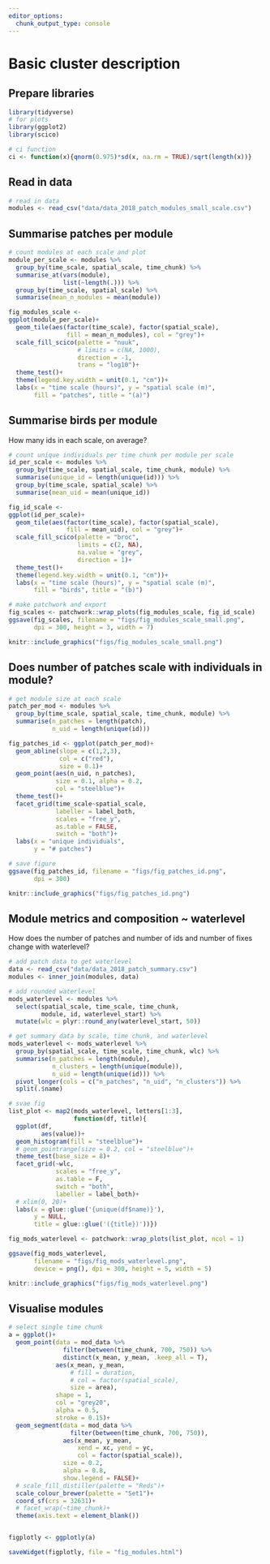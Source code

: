 ```yaml
---
editor_options: 
  chunk_output_type: console
---
```


# Basic cluster description

## Prepare libraries

```r
library(tidyverse)
# for plots
library(ggplot2)
library(scico)

# ci function
ci <- function(x){qnorm(0.975)*sd(x, na.rm = TRUE)/sqrt(length(x))}
```

## Read in data

```r
# read in data
modules <- read_csv("data/data_2018_patch_modules_small_scale.csv")
```

## Summarise patches per module

```r
# count modules at each scale and plot
module_per_scale <- modules %>% 
  group_by(time_scale, spatial_scale, time_chunk) %>% 
  summarise_at(vars(module),
               list(~length(.))) %>% 
  group_by(time_scale, spatial_scale) %>% 
  summarise(mean_n_modules = mean(module))

fig_modules_scale <-
ggplot(module_per_scale)+
  geom_tile(aes(factor(time_scale), factor(spatial_scale), 
                fill = mean_n_modules), col = "grey")+
  scale_fill_scico(palette = "nuuk",
                   # limits = c(NA, 1000),
                   direction = -1,
                   trans = "log10")+
  theme_test()+
  theme(legend.key.width = unit(0.1, "cm"))+
  labs(x = "time scale (hours)", y = "spatial scale (m)",
       fill = "patches", title = "(a)")
```

## Summarise birds per module

How many ids in each scale, on average?

```r
# count unique individuals per time chunk per module per scale
id_per_scale <- modules %>% 
  group_by(time_scale, spatial_scale, time_chunk, module) %>% 
  summarise(unique_id = length(unique(id))) %>% 
  group_by(time_scale, spatial_scale) %>% 
  summarise(mean_uid = mean(unique_id))

fig_id_scale <- 
ggplot(id_per_scale)+
  geom_tile(aes(factor(time_scale), factor(spatial_scale), 
                fill = mean_uid), col = "grey")+
  scale_fill_scico(palette = "broc",
                   limits = c(2, NA),
                   na.value = "grey",
                   direction = 1)+
  theme_test()+
  theme(legend.key.width = unit(0.1, "cm"))+
  labs(x = "time scale (hours)", y = "spatial scale (m)",
       fill = "birds", title = "(b)")
```

```r
# make patchwork and export
fig_scales <- patchwork::wrap_plots(fig_modules_scale, fig_id_scale)
ggsave(fig_scales, filename = "figs/fig_modules_scale_small.png", 
       dpi = 300, height = 3, width = 7)
```

```r
knitr::include_graphics("figs/fig_modules_scale_small.png")
```

## Does number of patches scale with individuals in module?

```r
# get module size at each scale
patch_per_mod <- modules %>% 
  group_by(time_scale, spatial_scale, time_chunk, module) %>% 
  summarise(n_patches = length(patch),
            n_uid = length(unique(id))) 

fig_patches_id <- ggplot(patch_per_mod)+
  geom_abline(slope = c(1,2,3), 
              col = c("red"),
              size = 0.1)+
  geom_point(aes(n_uid, n_patches), 
             size = 0.1, alpha = 0.2,
             col = "steelblue")+
  theme_test()+
  facet_grid(time_scale~spatial_scale,
             labeller = label_both,
             scales = "free_y",
             as.table = FALSE,
             switch = "both")+
  labs(x = "unique individuals",
       y = "# patches")

# save figure
ggsave(fig_patches_id, filename = "figs/fig_patches_id.png",
       dpi = 300)
```

```r
knitr::include_graphics("figs/fig_patches_id.png")
```

## Module metrics and composition ~ waterlevel

How does the number of patches and number of ids and number of fixes change with waterlevel?

```r
# add patch data to get waterlevel
data <- read_csv("data/data_2018_patch_summary.csv")
modules <- inner_join(modules, data)

# add rounded waterlevel
mods_waterlevel <- modules %>% 
  select(spatial_scale, time_scale, time_chunk,
         module, id, waterlevel_start) %>% 
  mutate(wlc = plyr::round_any(waterlevel_start, 50))

# get summary data by scale, time chunk, and waterlevel
mods_waterlevel <- mods_waterlevel %>% 
  group_by(spatial_scale, time_scale, time_chunk, wlc) %>% 
  summarise(n_patches = length(module), 
            n_clusters = length(unique(module)),
            n_uid = length(unique(id))) %>% 
  pivot_longer(cols = c("n_patches", "n_uid", "n_clusters")) %>% 
  split(.$name)

# svae fig
list_plot <- map2(mods_waterlevel, letters[1:3], 
                  function(df, title){
  ggplot(df,
         aes(value))+
  geom_histogram(fill = "steelblue")+
  # geom_pointrange(size = 0.2, col = "steelblue")+
  theme_test(base_size = 8)+
  facet_grid(~wlc,
             scales = "free_y",
             as.table = F,
             switch = "both",
             labeller = label_both)+
  # xlim(0, 20)+
  labs(x = glue::glue('{unique(df$name)}'),
       y = NULL,
       title = glue::glue('({title})'))})

fig_mods_waterlevel <- patchwork::wrap_plots(list_plot, ncol = 1)

ggsave(fig_mods_waterlevel, 
       filename = "figs/fig_mods_waterlevel.png",
       device = png(), dpi = 300, height = 5, width = 5)
```

```r
knitr::include_graphics("figs/fig_mods_waterlevel.png")
```

## Visualise modules

```r
# select single time chunk
a = ggplot()+
  geom_point(data = mod_data %>%
               filter(between(time_chunk, 700, 750)) %>%
               distinct(x_mean, y_mean, .keep_all = T),
             aes(x_mean, y_mean,
                 # fill = duration,
                 # col = factor(spatial_scale),
                 size = area),
             shape = 1,
             col = "grey20",
             alpha = 0.5,
             stroke = 0.15)+
  geom_segment(data = mod_data %>% 
                 filter(between(time_chunk, 700, 750)),
               aes(x_mean, y_mean,
                   xend = xc, yend = yc,
                   col = factor(spatial_scale)),
               size = 0.2,
               alpha = 0.8,
               show.legend = FALSE)+
  # scale_fill_distiller(palette = "Reds")+
  scale_colour_brewer(palette = "Set1")+
  coord_sf(crs = 32631)+
  # facet_wrap(~time_chunk)+
  theme(axis.text = element_blank())


figplotly <- ggplotly(a)

saveWidget(figplotly, file = "fig_modules.html")
```